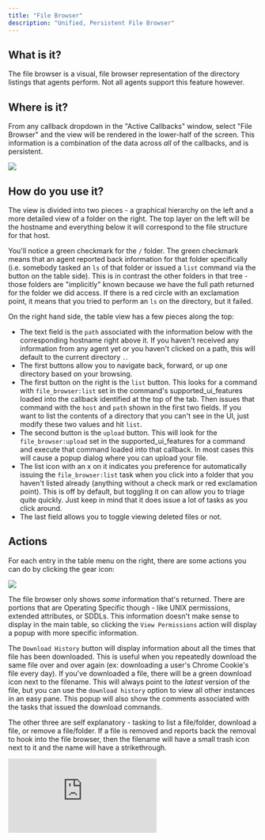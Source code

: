 ```yaml
---
title: "File Browser"
description: "Unified, Persistent File Browser"
---
```


## What is it?

The file browser is a visual, file browser representation of the directory listings that agents perform. Not all agents support this feature however.

## Where is it?

From any callback dropdown in the "Active Callbacks" window, select "File Browser" and the view will be rendered in the lower-half of the screen. This information is a combination of the data across *all* of the callbacks, and is persistent.

<Frame caption="File Browser View">
  <img src="../images/version-3.3/image-1-16.png"/>
</Frame>

## How do you use it?

The view is divided into two pieces - a graphical hierarchy on the left and a more detailed view of a folder on the right. The top layer on the left will be the hostname and everything below it will correspond to the file structure for that host.

You'll notice a green checkmark for the `/` folder. The green checkmark means that an agent reported back information for that folder specifically (i.e. somebody tasked an `ls` of that folder or issued a `list` command via the button on the table side). This is in contrast the other folders in that tree - those folders are "implicitly" known because we have the full path returned for the folder we did access. If there is a red circle with an exclamation point, it means that you tried to perform an `ls` on the directory, but it failed.

On the right hand side, the table view has a few pieces along the top:

- The text field is the `path` associated with the information below with the corresponding hostname right above it. If you haven't received any information from any agent yet or you haven't clicked on a path, this will default to the current directory `.`.
- The first buttons allow you to navigate back, forward, or up one directory based on your browsing.
- The first button on the right is the `list` button. This looks for a command with `file_browser:list` set in the command's supported\_ui\_features loaded into the callback identified at the top of the tab. Then issues that command with the `host` and `path` shown in the first two fields. If you want to list the contents of a directory that you can't see in the UI, just modify these two values and hit `list`.
- The second button is the `upload` button. This will look for the `file_browser:upload` set in the supported\_ui\_features for a command and execute that command loaded into that callback. In most cases this will cause a popup dialog where you can upload your file.
- The list icon with an x on it indicates you preference for automatically issuing the `file_browser:list` task when you click into a folder that you haven't listed already (anything without a check mark or red exclamation point). This is off by default, but toggling it on can allow you to triage quite quickly. Just keep in mind that it does issue a lot of tasks as you click around.
- The last field allows you to toggle viewing deleted files or not.

## Actions

For each entry in the table menu on the right, there are some actions you can do by clicking the gear icon:

<Frame caption="File Browser Actions">
  <img src="../images/version-3.3/image-1-17.png"/>
</Frame>

The file browser only shows *some* information that's returned. There are portions that are Operating Specific though - like UNIX permissions, extended attributes, or SDDLs. This information doesn't make sense to display in the main table, so clicking the `View Permissions` action will display a popup with more specific information.

The `Download History` button will display information about all the times that file has been downloaded. This is useful when you repeatedly download the same file over and over again (ex: downloading a user's Chrome Cookie's file every day). If you've downloaded a file, there will be a green download icon next to the filename. This will always point to the *latest* version of the file, but you can use the `download history` option to view all other instances in an easy pane. This popup will also show the comments associated with the tasks that issued the download commands.

The other three are self explanatory - tasking to list a file/folder, download a file, or remove a file/folder. If a file is removed and reports back the removal to hook into the file browser, then the filename will have a small trash icon next to it and the name will have a strikethrough.

<iframe
  className="w-full aspect-video rounded-xl"
  src="https://www.youtube.com/embed/XD7Az_PQew0?si=vbccoJWb2Ch1nGcZ"
  title="Mythic Operator Video Series — File Browser"
  frameBorder="0"
  allow="accelerometer; autoplay; clipboard-write; encrypted-media; gyroscope; picture-in-picture"
  allowFullScreen
></iframe>